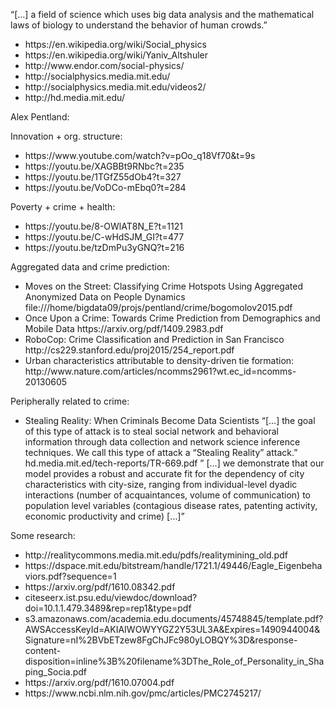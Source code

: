

"[...] a field of science which uses big data analysis and the mathematical laws of biology to understand the behavior of human crowds."

- https://en.wikipedia.org/wiki/Social_physics
- https://en.wikipedia.org/wiki/Yaniv_Altshuler
- http://www.endor.com/social-physics/
- http://socialphysics.media.mit.edu/
- http://socialphysics.media.mit.edu/videos2/
- http://hd.media.mit.edu/

Alex Pentland:

Innovation + org. structure:

- https://www.youtube.com/watch?v=pOo_q18Vf70&t=9s
- https://youtu.be/XAGBBt9RNbc?t=235
- https://youtu.be/1TGfZ55dOb4?t=327
- https://youtu.be/VoDCo-mEbq0?t=284

Poverty + crime + health:

- https://youtu.be/8-OWlAT8N_E?t=1121
- https://youtu.be/C-wHdSJM_GI?t=477
- https://youtu.be/tzDmPu3yGNQ?t=216

Aggregated data and crime prediction:

- Moves on the Street: Classifying Crime Hotspots Using Aggregated Anonymized Data on People Dynamics file:///home/bigdata09/projs/pentland/crime/bogomolov2015.pdf
- Once Upon a Crime: Towards Crime Prediction from Demographics and Mobile Data https://arxiv.org/pdf/1409.2983.pdf
- RoboCop: Crime Classification and Prediction in San Francisco http://cs229.stanford.edu/proj2015/254_report.pdf
- Urban characteristics attributable to density-driven tie formation: http://www.nature.com/articles/ncomms2961?wt.ec_id=ncomms-20130605



Peripherally related to crime:

- Stealing Reality: When Criminals Become Data Scientists "[...] the goal of this type of attack is to steal social network and behavioral information through data collection and network science inference techniques. We call this type of attack a “Stealing Reality” attack." hd.media.mit.ed/tech-reports/TR-669.pdf " [...] we demonstrate that our model provides a robust and accurate fit for the dependency of city characteristics with city-size, ranging from individual-level dyadic interactions (number of acquaintances, volume of communication) to population level variables (contagious disease rates, patenting activity, economic productivity and crime) [...]"


Some research:

- http://realitycommons.media.mit.edu/pdfs/realitymining_old.pdf
- https://dspace.mit.edu/bitstream/handle/1721.1/49446/Eagle_Eigenbehaviors.pdf?sequence=1 
- https://arxiv.org/pdf/1610.08342.pdf 
- citeseerx.ist.psu.edu/viewdoc/download?doi=10.1.1.479.3489&rep=rep1&type=pdf  
- s3.amazonaws.com/academia.edu.documents/45748845/template.pdf?AWSAccessKeyId=AKIAIWOWYYGZ2Y53UL3A&Expires=1490944004&Signature=nI%2BVbETzew8FgChJFc980yLOBQY%3D&response-content-disposition=inline%3B%20filename%3DThe_Role_of_Personality_in_Shaping_Socia.pdf
- https://arxiv.org/pdf/1610.07004.pdf
- https://www.ncbi.nlm.nih.gov/pmc/articles/PMC2745217/
